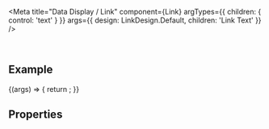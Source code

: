 
<Meta
  title="Data Display / Link"
  component={Link}
  argTypes={{
    children: { control: 'text' }
  }}
  args={{
    design: LinkDesign.Default,
    children: 'Link Text'
  }}
/>

<DocsHeader />

<br />

## Example

<Canvas>
  <Story name="Default">
    {(args) => {
      return <Link {...args} />;
    }}
  </Story>
</Canvas>

## Properties

<ArgsTableWithNote story="." />

<Description />

<LinkMethods />

<Footer />
